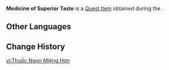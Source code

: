 {{Item Infobox
|id           = 121084
|image        = Item Medicine of Superior Taste.png
|type         = Quest Items
|description  = Saurian medicine personally concocted by Mazkal that tastes absolutely amazing.
|source1      = [[Sauro-Vet's Dilemma]]
}}
'''Medicine of Superior Taste''' is a [[Quest Item]] obtained during the {{Quest|Sauro-Vet's Dilemma}}.

==Other Languages==
{{Other Languages|default_hidden=1
|en      = Medicine of Superior Taste
|zhs     = 更美味的药剂
|zhs_rm  = 
|zht     = 更美味的藥劑
|zht_rm  = 
|ja      = より美味しい薬
|ja_rm   = Yori Oishii Kusuri
|ko      = 더 맛있는 약
|es      = Poción deliciosa
|fr      = Médicament de meilleur goût
|ru      = Лекарство превосходного вкуса
|th      = โพชั่นที่มีรสชาติดีกว่า
|th_rm   = 
|vi      = Thuốc Ngon Miệng Hơn
|de      = Leckerere Medizin
|id      = Obat Saurian yang Lezat
|pt      = Poção Mais Deliciosa
|tr      = Lezzetli İlaç
|it      = Medicinale dal sapore superiore
}}

==Change History==
{{Change History|5.2}}

[[vi:Thuốc Ngon Miệng Hơn]]